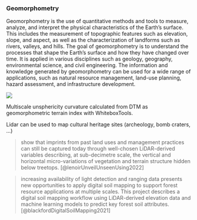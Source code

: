 
### Geomorphometry

Geomorphometry is the use of quantitative methods and tools to measure, analyze, and interpret the physical characteristics of the Earth's surface. This includes the measurement of topographic features such as elevation, slope, and aspect, as well as the characterization of landforms such as rivers, valleys, and hills. The goal of geomorphometry is to understand the processes that shape the Earth's surface and how they have changed over time.
It is applied in various disciplines such as geology, geography, environmental science, and civil engineering. The information and knowledge generated by geomorphometry can be used for a wide range of applications, such as natural resource management, land-use planning, hazard assessment, and infrastructure development.

::: {#fig-geomorphometry}
![](https://www.whiteboxgeo.com/manual/wbt_book/img/multiscale_unsphericity_scale_mosaic.png)

Multiscale unsphericity curvature calculated from DTM as geomorphometric terrain index with WhiteboxTools.
:::

Lidar can be used to map cultural heritage sites (archeology, bomb craters, ...)

> show that imprints from past land uses and management practices can still be captured today through well-chosen LiDAR-derived variables describing, at sub-decimetre scale, the vertical and horizontal micro-variations of vegetation and terrain structure hidden below treetops.  [@lenoirUnveilUnseenUsing2022]

> increasing availability of light detection and ranging data presents new opportunities to apply digital soil mapping to support forest resource applications at multiple scales. This project describes a digital soil mapping workflow using LiDAR-derived elevation data and machine learning models  to predict key forest soil attributes. [@blackfordDigitalSoilMapping2021]